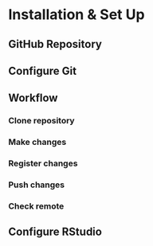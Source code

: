 # Installation & Set Up {#setup}

## GitHub Repository

## Configure Git

## Workflow

### Clone repository

### Make changes

### Register changes

### Push changes

### Check remote

## Configure RStudio

